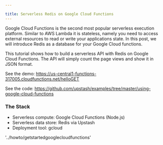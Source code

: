 ```yaml
---

title: Serverless Redis on Google Cloud Functions
---
```


Google Cloud Functions is the second most popular serverless execution platform.
Similar to AWS Lambda it is stateless, namely you need to access external
resources to read or write your applications state. In this post, we will
introduce Redis as a database for your Google Cloud functions.

This tutorial shows how to build a serverless API with Redis on Google Cloud
Functions. The API will simply count the page views and show it in JSON format.

See the demo: https://us-central1-functions-317005.cloudfunctions.net/helloGET

See the code:
https://github.com/upstash/examples/tree/master/using-google-cloud-functions

### The Stack

- Serverless compute: Google Cloud Functions (Node.js)
- Serverless data store: Redis via Upstash
- Deployment tool: gcloud

'../howto/getstartedgooglecloudfunctions'

<GetStartedGoogleCloudFunctions />
